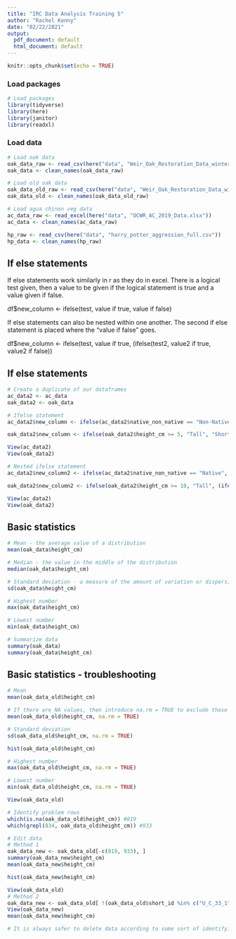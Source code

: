 ```yaml
---
title: "IRC Data Analysis Training 5"
author: "Rachel Kenny"
date: "02/22/2021"
output:
  pdf_document: default
  html_document: default
---
```


```r
knitr::opts_chunk$set(echo = TRUE)
```

### Load packages
```r

# Load packages
library(tidyverse) 
library(here) 
library(janitor)
library(readxl)

```

### Load data
```r

# Load oak data
oak_data_raw <- read_csv(here("data", "Weir_Oak_Restoration_Data_winter19.csv"))
oak_data <- clean_names(oak_data_raw)

# Load old oak data
oak_data_old_raw <- read_csv(here("data", "Weir_Oak_Restoration_Data_winter19_old.csv"))
oak_data_old <- clean_names(oak_data_old_raw)

# Load agua chinon veg data
ac_data_raw <- read_excel(here("data", "OCWR_AC_2019_Data.xlsx"))
ac_data <- clean_names(ac_data_raw)

hp_raw <- read_csv(here("data", "harry_potter_aggression_full.csv"))
hp_data <- clean_names(hp_raw)

```

## If else statements
If else statements work similarly in r as they do in excel. There is a logical test given, then a value to be given if the logical statement is true and a value given if false.

df$new_column <- ifelse(test, value if true, value if false)

If else statements can also be nested within one another. The second if else statement is placed where the "value if false" goes.

df$new_column <- ifelse(test, value if true, (ifelse(test2, value2 if true, value2 if false))


## If else statements
```r

# Create a duplicate of our dataframes
ac_data2 <- ac_data
oak_data2 <- oak_data

# Ifelse statement
ac_data2$new_column <- ifelse(ac_data2$native_non_native == "Non-Native" | ac_data2$native_non_native == "No_Native", 0, 1)

oak_data2$new_column <- ifelse(oak_data2$height_cm >= 5, "Tall", "Short")

View(ac_data2)
View(oak_data2)

# Nested ifelse statement
ac_data2$new_column2 <- ifelse(ac_data2$native_non_native == "Native", 1, (ifelse(ac_data2$native_non_native == "Non-Native", 2, 3)))

oak_data2$new_column2 <- ifelse(oak_data2$height_cm >= 10, "Tall", (ifelse(oak_data2$height_cm > 0 & oak_data2$height_cm < 10, "Short", "No Germination")))

View(ac_data2)
View(oak_data2)

```


## Basic statistics
```r

# Mean - the average value of a distribution
mean(oak_data$height_cm)

# Median - the value in the middle of the distribution
median(oak_data$height_cm)

# Standard deviation - a measure of the amount of variation or dispersion of a set of values. A low standard deviation indicates that the values tend to be close to the mean of the set, while a high standard deviation indicates that the values are spread out over a wider range (wikipedia)
sd(oak_data$height_cm)

# Highest number
max(oak_data$height_cm)

# Lowest number
min(oak_data$height_cm)

# Summarize data
summary(oak_data)
summary(oak_data$height_cm)

```


## Basic statistics - troubleshooting
```r

# Mean
mean(oak_data_old$height_cm)

# If there are NA values, then introduce na.rm = TRUE to exclude those values from analysis
mean(oak_data_old$height_cm, na.rm = TRUE)

# Standard deviation
sd(oak_data_old$height_cm, na.rm = TRUE)

hist(oak_data_old$height_cm)

# Highest number
max(oak_data_old$height_cm, na.rm = TRUE)

# Lowest number
min(oak_data_old$height_cm, na.rm = TRUE)

View(oak_data_old)

# Identify problem rows
which(is.na(oak_data_old$height_cm)) #819
which(grepl(834, oak_data_old$height_cm)) #933

# Edit data
# Method 1
oak_data_new <- oak_data_old[-c(819, 933), ] 
summary(oak_data_new$height_cm)
mean(oak_data_new$height_cm)

hist(oak_data_new$height_cm)

View(oak_data_old)
# Method 2
oak_data_new <- oak_data_old[ !(oak_data_old$short_id %in% c("U_C_33_1", "U_C_04_3")), ]
View(oak_data_new)
mean(oak_data_new$height_cm)

# It is always safer to delete data according to some sort of identifying value than to delete by row number. Row numbers can change as data is filtered and altered and it is therefor not the safest

```


